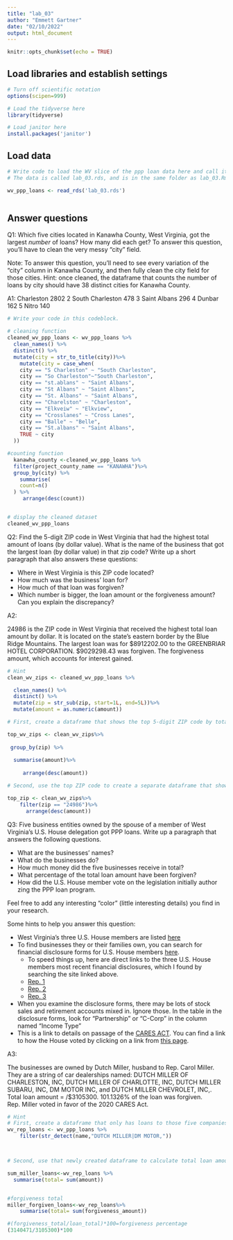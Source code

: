 ```yaml
---
title: "lab_03"
author: "Emmett Gartner"
date: "02/10/2022"
output: html_document
---
```


```r
knitr::opts_chunk$set(echo = TRUE)
```

## Load libraries and establish settings
```r
# Turn off scientific notation
options(scipen=999)

# Load the tidyverse here
library(tidyverse)

# Load janitor here
install.packages('janitor')

```

## Load data
```r
# Write code to load the WV slice of the ppp loan data here and call it wv_ppp_loans.
# The data is called lab_03.rds, and is in the same folder as lab_03.Rmd (this data notebook)

wv_ppp_loans <- read_rds('lab_03.rds')



```

## Answer questions

Q1: Which five cities located in Kanawha County, West Virginia, got the largest _number_ of loans? How many did each get? To answer this question, you'll have to clean the very messy "city" field.

Note: To answer this question, you'll need to see every variation of the "city" column in Kanawha County, and then fully clean the city field for those cities. Hint: once cleaned, the dataframe that counts the number of loans by city should have 38 distinct cities for Kanawha County.

A1: Charleston
2802
2
South Charleston
478
3
Saint Albans
296
4
Dunbar
162
5
Nitro
140

```r

# Write your code in this codeblock.

# cleaning function
cleaned_wv_ppp_loans <- wv_ppp_loans %>%
  clean_names() %>%
  distinct() %>%
  mutate(city = str_to_title(city))%>%
    mutate(city = case_when(
    city == "S Charleston" ~ "South Charleston",
    city == "So Charleston"~"South Charleston",
    city == "st.ablans" ~ "Saint Albans",
    city == "St Albans" ~ "Saint Albans",
    city == "St. Albans" ~ "Saint Albans",
    city == "Charelston" ~ "Charleston",
    city == "Elkveiw" ~ "Elkview",
    city == "Crosslanes" ~ "Cross Lanes",
    city == "Balle" ~ "Belle",
    city == "St.albans" ~ "Saint Albans",
    TRUE ~ city
  ))

#counting function
  kanawha_county <-cleaned_wv_ppp_loans %>%
  filter(project_county_name == "KANAWHA")%>%
  group_by(city) %>%
    summarise(
    count=n()
  ) %>%
     arrange(desc(count))


# display the cleaned dataset
cleaned_wv_ppp_loans

```

Q2: Find the 5-digit ZIP code in West Virginia that had the highest total amount of loans (by dollar value). What is the name of the business that got the largest loan (by dollar value) in that zip code? Write up a short paragraph that also answers these questions:


* Where in West Virginia is this ZIP code located?
* How much was the business' loan for?
* How much of that loan was forgiven?
* Which number is bigger, the loan amount or the forgiveness amount? Can you explain the discrepancy?

A2:

24986 is the ZIP code in West Virginia that received the highest total loan amount by dollar. It is located on the state's eastern border by the Blue Ridge Mountains. The largest loan was for \$8912202.00 to the GREENBRIAR HOTEL CORPORATION. \$9029298.43 was forgiven. The forgiveness amount, which accounts for interest gained.




```r
# Hint
clean_wv_zips <- cleaned_wv_ppp_loans %>%

  clean_names() %>%
  distinct() %>%
  mutate(zip = str_sub(zip, start=1L, end=5L))%>%
  mutate(amount = as.numeric(amount))

# First, create a dataframe that shows the top 5-digit ZIP code by total dollar amount

top_wv_zips <- clean_wv_zips%>% 
  
 group_by(zip) %>%
  
  summarise(amount)%>%
  
     arrange(desc(amount))

# Second, use the top ZIP code to create a separate dataframe that shows the business with the biggest loan in that ZIP code.

top_zip <- clean_wv_zips%>%
    filter(zip == "24986")%>%
      arrange(desc(amount))


```

Q3: Five business entities owned by the spouse of a member of West Virginia's U.S. House delegation got PPP loans. Write up a paragraph that answers the following questions.   

  * What are the businesses' names?
  * What do the businesses do?
  * How much money did the five businesses receive in total?
  * What percentage of the total loan amount have been forgiven?
  * How did the U.S. House member vote on the legislation initially author zing the PPP loan program.

Feel free to add any interesting "color" (little interesting details) you find in your research.  

Some hints to help you answer this question:

* West Virginia's three U.S. House members are listed [here](https://www.govtrack.us/congress/members/WV#representatives)
* To find businesses they or their families own, you can search for financial disclosure forms for U.S. House members [here](https://disclosures-clerk.house.gov/PublicDisclosure/FinancialDisclosure#Search).
  * To speed things up, here are direct links to the three U.S. House members most recent financial disclosures, which I found by searching the site linked above.
  * [Rep. 1](https://disclosures-clerk.house.gov/public_disc/financial-pdfs/2020/10042042.pdf)
  * [Rep. 2](https://disclosures-clerk.house.gov/public_disc/financial-pdfs/2020/10040330.pdf)
  * [Rep. 3](https://disclosures-clerk.house.gov/public_disc/financial-pdfs/2020/10042734.pdf)
* When you examine the disclosure forms, there may be lots of stock sales and retirement accounts mixed in.  Ignore those. In the table in the disclosure forms, look for "Partnership" or "C-Corp" in the column named "Income Type"
* This is a link to details on passage of the [CARES ACT](https://www.congress.gov/bill/116th-congress/house-bill/748). You can find a link to how the House voted by clicking on a link from [this page](https://www.congress.gov/bill/116th-congress/house-bill/748/actions).

A3:

The businesses are owned by Dutch Miller, husband to Rep. Carol Miller. They are a string of car dealerships named: DUTCH MILLER OF CHARLESTON, INC, DUTCH MILLER OF CHARLOTTE, INC, DUTCH MILLER SUBARU, INC, DM MOTOR INC, and DUTCH MILLER CHEVROLET, INC,. Total loan amount = /$3105300. 101.1326% of the loan was forgiven. Rep. Miller voted in favor of the 2020 CARES Act.

```r

# Hint
# First, create a dataframe that only has loans to those five companies
wv_rep_loans <- wv_ppp_loans %>%
    filter(str_detect(name,"DUTCH MILLER|DM MOTOR,"))



# Second, use that newly created dataframe to calculate total loan amount and percentage forgiven for those companies

sum_miller_loans<-wv_rep_loans %>%
  summarise(total= sum(amount))


#forgiveness total  
miller_forgiven_loans<-wv_rep_loans%>%
    summarise(total= sum(forgiveness_amount))

#(forgiveness_total/loan_total)*100=forgiveness percentage
(3140471/3105300)*100



  
```
